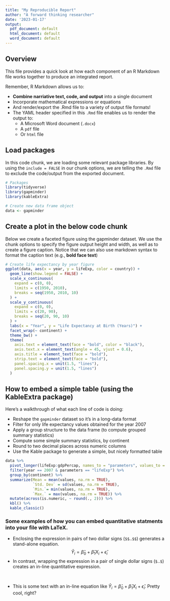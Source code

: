 ```yaml
---
title: "My Reproducible Report"
author: "A forward thinking researcher"
date: '2023-01-17'
output: 
  pdf_document: default
  html_document: default
  word_document: default
---
```


## Overview 
This file provides a quick look at how each component of an R Markdown file works together to produce an integrated report.

Remember, R Markdown allows us to:

-   **Combine narriative text, code, and output** into a single document
-   Incorporate mathematical expressions or equations
-   And render/export the .Rmd file to a variety of output file formats!
-   The YAML header specified in this `.Rmd` file enables us to render the output to:
    -   A Microsoft Word document (`.docx`)
    -   A `pdf` file
    -   Or `html` file

## Load packages
In this code chunk, we are loading some relevant package libraries. By using the `include = FALSE` in our chunk options, we are telling the `.Rmd` file to exclude the code/output from the exported document.

```r
# Packages
library(tidyverse)
library(gapminder)
library(kableExtra)

# Create new data frame object
data <- gapminder
```


## Create a plot in the below code chunk
Below we create a faceted figure using the gapminder dataset. We use the chunk options to specify the figure output height and width, as well as to create a figure caption. Notice that we can also use markdown syntax to format the caption text (e.g., **bold face text**)

```r
# Create life expectancy by year figure
ggplot(data, aes(x = year, y = lifeExp, color = country)) +
  geom_line(show.legend = FALSE) +
  scale_x_continuous(
    expand = c(0, 0),
    limits = c(1950, 2010),
    breaks = seq(1950, 2010, 10)
  ) +
  scale_y_continuous(
    expand = c(0, 0),
    limits = c(20, 90),
    breaks = seq(20, 90, 10)
  ) +
  labs(x = "Year", y = "Life Expectancy at Birth (Years)") +
  facet_wrap(~ continent) +
  theme_bw() +
  theme(
    axis.text = element_text(face = "bold", color = "black"),
    axis.text.x = element_text(angle = 45, vjust = 0.6),
    axis.title = element_text(face = "bold"),
    strip.text = element_text(face = "bold"),
    panel.spacing.x = unit(1.5, "lines"),
    panel.spacing.y = unit(1.5, "lines")
  )
```

## How to embed a simple table (using the KableExtra package)

Here's a walkthrough of what each line of code is doing:

-   Reshape the `gapminder` dataset so it's in a long-data format
-   Filter for only life expectancy values obtained for the year 2007
-   Apply a group structure to the data frame (to compute grouped summary statistics)
-   Compute some simple summary statistics, by continent
-   Round to two decimal places across numeric columns
-   Use the Kable package to generate a simple, but nicely formatted table

```r
data %>%
  pivot_longer(lifeExp:gdpPercap, names_to = "parameters", values_to = "values") %>%
  filter(year == 2007 & parameters == "lifeExp") %>%
  group_by(continent) %>%
  summarize(Mean = mean(values, na.rm = TRUE),
            `Std. Dev` = sd(values, na.rm = TRUE),
            `Min.`= min(values, na.rm = TRUE),
            `Max.` = max(values, na.rm = TRUE)) %>%
  mutate(across(is.numeric, ~ round(., 2))) %>%
  kbl() %>%
  kable_classic()
```



### Some examples of how you can embed quantitative statments into your file with LaTeX.

-   Enclosing the expression in pairs of two dollar signs (`$$`..`$$`) generates a stand-alone equation.
$$
\begin{equation}
\hat{Y}_i = \hat{\beta}_0 + \hat{\beta}_1 X_i + \hat{\epsilon}_i
\end{equation}
$$
-   In contrast, wrapping the expression in a pair of single dollar signs (`$`..`$`) creates an in-line quantitative expression.

<br>

-   This is some text with an in-line equation like $\hat{Y}_i = \hat{\beta}_0 + \hat{\beta}_1 X_i + \hat{\epsilon}_i$. Pretty cool, right?


<br>
<br>